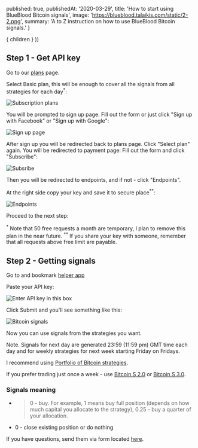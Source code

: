 

  published: true,
  publishedAt: '2020-03-29',
  title: 'How to start using BlueBlood Bitcoin signals',
  image: 'https://blueblood.talaikis.com/static/2-2.png',
  summary: 'A to Z instruction on how to use BlueBlood Bitcoin signals.'
}

  <BlogPost path={router.pathname} meta={meta}>
    { children }
  </BlogPost>
))

## Step 1 - Get API key

Go to our [plans](https://rapidapi.com/talaikis.tadas/api/blueblood-bitcoin-trading-signals/pricing) page.

Select Basic plan, this will be enough to cover all the signals from all strategies for each day<sup>*</sup>:

![Subscription plans](/static/1-1.png "Subscription plans")

You will be prompted to sign up page. Fill out the form or just click "Sign up with Facebook" or "Sign up with Google":

![Sign up page](/static/1-2.png "Sign up page")

After sign up you will be redirected back to plans page. Click "Select plan" again. You will be redirected to payment page: Fill out the form and click "Subscribe":

![Subsribe](/static/1-4.png "Subsribe")

Then you will be redirected to endpoints, and if not - click "Endpoints".

At the right side copy your key and save it to secure place<sup>**</sup>:

![Endpoints](/static/1-3.png "Endpoints")

Proceed to the next step:

<sup>*</sup> Note that 50 free requests a month are temporary, I plan to remove this plan in the near future.
<sup>**</sup> If you share your key with someone, remember that all requests above free limit are payable.

## Step 2 - Getting signals

Go to and bookmark [helper app](https://bitcoin.talaikis.com/)

Paste your API key:

![Enter API key in this box](/static/2-1.png "Enter API key in this box")

Click Submit and you'll see something like this:

![Bitcoin signals](/static/2-2.png "Bitcoin signals")

Now you can use signals from the strategies you want.

Note. Signals for next day are generated 23:59 (11:59 pm) GMT time each day and for weekly strategies for next week starting Friday on Fridays.

I recommend using [Portfolio of Bitcoin strategies](https://blueblood.talaikis.com/bitcoin-idx-trading-strategy).

If you prefer trading just once a week - use [Bitcoin S 2.0](https://blueblood.talaikis.com/bitcoin-s-2-trading-strategy) or [Bitcoin S 3.0](https://blueblood.talaikis.com/bitcoin-s-3-trading-strategy).

### Signals meaning

- > 0 - buy. For example, 1 means buy full position (depends on how much capital you allocate to the strategy), 0.25 - buy a quarter of your allocation.
- 0 - close existing position or do nothing

If you have questions, send them via form located [here](https://talaikis.com).
